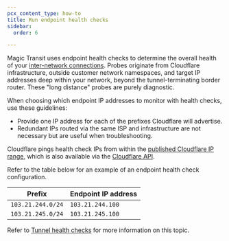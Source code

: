 ```yaml
---
pcx_content_type: how-to
title: Run endpoint health checks
sidebar:
  order: 6

---
```


Magic Transit uses endpoint health checks to determine the overall health of your [inter-network connections](/magic-transit/reference/tunnels/). Probes originate from Cloudflare infrastructure, outside customer network namespaces, and target IP addresses deep within your network, beyond the tunnel-terminating border router. These "long distance" probes are purely diagnostic.

When choosing which endpoint IP addresses to monitor with health checks, use these guidelines:

- Provide one IP address for each of the prefixes Cloudflare will advertise.
- Redundant IPs routed via the same ISP and infrastructure are not necessary but are useful when troubleshooting.

Cloudflare pings health check IPs from within the [published Cloudflare IP range](https://www.cloudflare.com/ips/), which is also available via the [Cloudflare API](/api/resources/ips/methods/list/).

Refer to the table below for an example of an endpoint health check configuration.

| Prefix            | Endpoint IP address |
| ----------------- | ------------------- |
| `103.21.244.0/24` | `103.21.244.100`    |
| `103.21.245.0/24` | `103.21.245.100`    |

Refer to [Tunnel health checks](/magic-transit/reference/tunnel-health-checks/) for more information on this topic.
